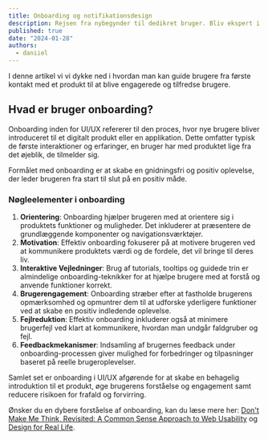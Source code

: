 ```yaml
---
title: Onboarding og notifikationsdesign
description: Rejsen fra nybegynder til dedikret bruger. Bliv ekspert i onboarding i UI/UX design.
published: true
date: "2024-01-28"
authors:
  - daniiel
---
```


I denne artikel vi vi dykke ned i hvordan man kan guide brugere fra første kontakt med et produkt til at blive engagerede og tilfredse brugere.


## Hvad er bruger onboarding?
Onboarding inden for UI/UX refererer til den proces, hvor nye brugere bliver introduceret til  et digitalt produkt eller en applikation. 
Dette omfatter typisk de første interaktioner og erfaringer, en bruger har med produktet lige fra det øjeblik, de tilmelder sig. 

Formålet med onboarding er at skabe en gnidningsfri og positiv oplevelse, der leder brugeren fra start til slut på en positiv måde.

### Nøgleelementer i onboarding

1. **Orientering**: Onboarding hjælper brugeren med at orientere sig i produktets funktioner og muligheder. Det inkluderer at præsentere de grundlæggende komponenter og navigationsværktøjer.
2. **Motivation**: Effektiv onboarding fokuserer på at motivere brugeren ved at kommunikere produktets værdi og de fordele, det vil bringe til deres liv.
3. **Interaktive Vejledninger**: Brug af tutorials, tooltips og guidede trin er almindelige onboarding-teknikker for at hjælpe brugere med at forstå og anvende funktioner korrekt.
4. **Brugerengagement**: Onboarding stræber efter at fastholde brugerens opmærksomhed og opmuntrer dem til at udforske yderligere funktioner ved at skabe en positiv indledende oplevelse.
5. **Fejlreduktion**: Effektiv onboarding inkluderer også at minimere brugerfejl ved klart at kommunikere, hvordan man undgår faldgruber og fejl.
6. **Feedbackmekanismer**: Indsamling af brugernes feedback under onboarding-processen giver mulighed for forbedringer og tilpasninger baseret på reelle brugeroplevelser.

Samlet set er onboarding i UI/UX afgørende for at skabe en behagelig introduktion til et produkt, øge brugerens forståelse og engagement samt reducere risikoen for frafald og forvirring.

Ønsker du en dybere forståelse af onboarding, kan du læse mere her: [Don't Make Me Think, Revisited: A Common Sense Approach to Web Usability](https://www.amazon.com/Dont-Make-Think-Revisited-Usability/dp/0321965515/ref=sr_1_1?crid=2T15NHXRQITBV&amp;keywords=dont+make+me+think&amp;qid=1706452849&amp;s=books&amp;sprefix=dont+make+%252Cstripbooks-intl-ship%252C187&amp;sr=1-1&_encoding=UTF8&tag=daniiel0a-20&linkCode=ur2&linkId=ad18c7310ea574ccc1433b0358ce1f7a&camp=1789&creative=9325) og [Design for Real Life](https://www.amazon.com/Design-Real-Life-Eric-Meyer/dp/1952616379/ref=sr_1_1?crid=1WQ8EDKRVHM3F&amp;keywords=Design+for+real+life&amp;qid=1706453017&amp;s=books&amp;sprefix=design+for+real+life%252Cstripbooks-intl-ship%252C187&amp;sr=1-1&_encoding=UTF8&tag=daniiel0a-20&linkCode=ur2&linkId=69150f0cf80206d42698ca85c800b679&camp=1789&creative=9325).